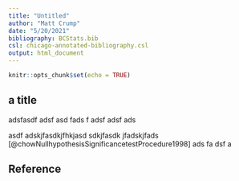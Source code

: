 ```yaml
---
title: "Untitled"
author: "Matt Crump"
date: "5/20/2021"
bibliography: BCStats.bib
csl: chicago-annotated-bibliography.csl
output: html_document
---
```


```r
knitr::opts_chunk$set(echo = TRUE)
```

## a title

adsfasdf
adsf
asd
fads
f
adsf
adsf
ads


asdf adskjfasdkjfhkjasd sdkjfasdk jfadskjfads [@chowNullhypothesisSignificancetestProcedure1998]
ads
fa
dsf
a

## Reference



